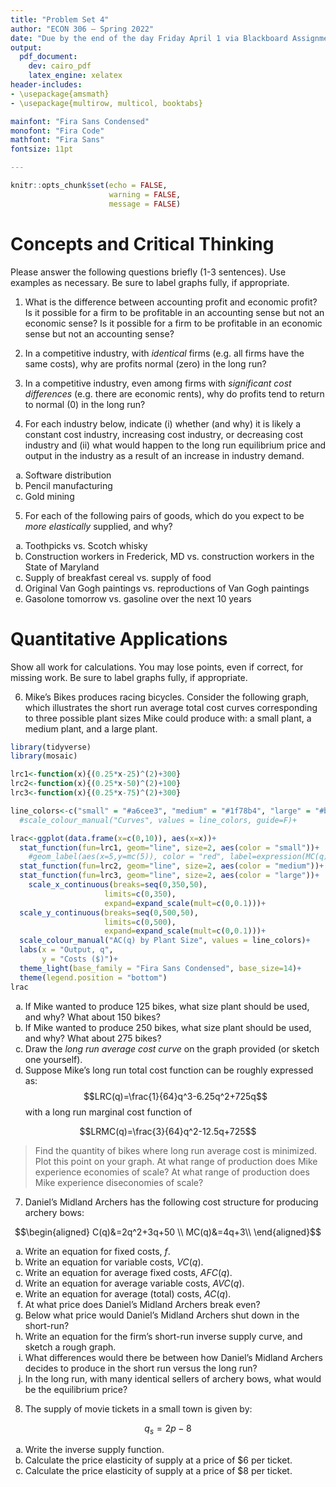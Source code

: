 ```yaml
---
title: "Problem Set 4"
author: "ECON 306 — Spring 2022"
date: "Due by the end of the day Friday April 1 via Blackboard Assignments"
output:
  pdf_document:
    dev: cairo_pdf
    latex_engine: xelatex
header-includes:
- \usepackage{amsmath}
- \usepackage{multirow, multicol, booktabs}

mainfont: "Fira Sans Condensed"
monofont: "Fira Code"
mathfont: "Fira Sans"
fontsize: 11pt

---
```


```r
knitr::opts_chunk$set(echo = FALSE,
                      warning = FALSE,
                      message = FALSE)
```

# Concepts and Critical Thinking

Please answer the following questions briefly (1-3 sentences). Use examples as necessary. Be sure to label graphs fully, if appropriate.

1. What is the difference between accounting profit and economic profit? Is it possible for a firm to be profitable in an accounting sense but not an economic sense? Is it possible for a firm to be profitable in an economic sense but not an accounting sense? 

\vspace{2in}

2. In a competitive industry, with *identical* firms (e.g. all firms have the same costs), why are profits normal (zero) in the long run?

\clearpage

3. In a competitive industry, even among firms with *significant cost differences* (e.g. there are economic rents), why do profits tend to return to normal (0) in the long run?

\vspace{3in}


4. For each industry below, indicate (i) whether (and why) it is likely a constant cost industry, increasing cost industry, or decreasing cost industry and (ii) what would happen to the long run equilibrium price and output in the industry as a result of an increase in industry demand.

a. Software distribution
b. Pencil manufacturing
c. Gold mining

\clearpage 

5. For each of the following pairs of goods, which do you expect to be *more elastically* supplied, and why?

a. Toothpicks vs. Scotch whisky
b. Construction workers in Frederick, MD vs. construction workers in the State of Maryland
c. Supply of breakfast cereal vs. supply of food
d. Original Van Gogh paintings vs. reproductions of Van Gogh paintings
e. Gasolone tomorrow vs. gasoline over the next 10 years

\clearpage

# Quantitative Applications

Show all work for calculations. You may lose points, even if correct, for missing work. Be sure to label graphs fully, if appropriate.

6. Mike's Bikes produces racing bicycles. Consider the following graph, which illustrates the short run average total cost curves corresponding to three possible plant sizes Mike could produce with: a small plant, a medium plant, and a large plant.

```r
library(tidyverse)
library(mosaic)

lrc1<-function(x){(0.25*x-25)^(2)+300}
lrc2<-function(x){(0.25*x-50)^(2)+100}
lrc3<-function(x){(0.25*x-75)^(2)+300}

line_colors<-c("small" = "#a6cee3", "medium" = "#1f78b4", "large" = "#b2df8a")
  #scale_colour_manual("Curves", values = line_colors, guide=F)+

lrac<-ggplot(data.frame(x=c(0,10)), aes(x=x))+
  stat_function(fun=lrc1, geom="line", size=2, aes(color = "small"))+
    #geom_label(aes(x=5,y=mc(5)), color = "red", label=expression(MC(q)), size = 6)+
  stat_function(fun=lrc2, geom="line", size=2, aes(color = "medium"))+
  stat_function(fun=lrc3, geom="line", size=2, aes(color = "large"))+
    scale_x_continuous(breaks=seq(0,350,50),
                     limits=c(0,350),
                     expand=expand_scale(mult=c(0,0.1)))+
  scale_y_continuous(breaks=seq(0,500,50),
                     limits=c(0,500),
                     expand=expand_scale(mult=c(0,0.1)))+
  scale_colour_manual("AC(q) by Plant Size", values = line_colors)+
  labs(x = "Output, q",
       y = "Costs ($)")+
  theme_light(base_family = "Fira Sans Condensed", base_size=14)+
  theme(legend.position = "bottom")
lrac
```

a. If Mike wanted to produce 125 bikes, what size plant should be used, and why? What about 150 bikes?
b. If Mike wanted to produce 250 bikes, what size plant should be used, and why? What about 275 bikes?
c. Draw the *long run average cost curve* on the graph provided (or sketch one yourself).
d. Suppose Mike's long run total cost function can be roughly expressed as:  
$$LRC(q)=\frac{1}{64}q^3-6.25q^2+725q$$
	with a long run marginal cost function of 

$$LRMC(q)=\frac{3}{64}q^2-12.5q+725$$
 
> Find the quantity of bikes where long run average cost is minimized. Plot this point on your graph. At what range of production does Mike experience economies of scale? At what range of production does Mike experience diseconomies of scale?

\clearpage

7. Daniel's Midland Archers has the following cost structure for producing archery bows:

$$\begin{aligned}
C(q)&=2q^2+3q+50 \\	
MC(q)&=4q+3\\ \end{aligned}$$

a. Write an equation for fixed costs, $f$.
b. Write an equation for variable costs, $VC(q)$.
c. Write an equation for average fixed costs, $AFC(q)$.
d. Write an equation for average variable costs, $AVC(q)$.
e. Write an equation for average (total) costs, $AC(q)$.
f. At what price does Daniel's Midland Archers break even?
g. Below what price would Daniel's Midland Archers shut down in the short-run?
h. Write an equation for the firm's short-run inverse supply curve, and sketch a rough graph.
i. What differences would there be between how Daniel's Midland Archers decides to produce in the short run versus the long run?
j. In the long run, with many identical sellers of archery bows, what would be the equilibrium price?

\clearpage

8. The supply of movie tickets in a small town is given by: 

$$q_s=2p-8$$

a. Write the inverse supply function.
b. Calculate the price elasticity of supply at a price of $6 per ticket.
c. Calculate the price elasticity of supply at a price of $8 per ticket.